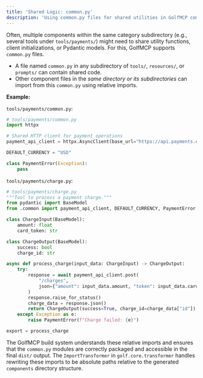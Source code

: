 ```yaml
---
title: 'Shared Logic: common.py'
description: 'Using common.py files for shared utilities in GolfMCP components.'
---
```


Often, multiple components within the same category subdirectory (e.g., several tools under `tools/payments/`) might need to share utility functions, client initializations, or Pydantic models. For this, GolfMCP supports `common.py` files.

*   A file named `common.py` in any subdirectory of `tools/`, `resources/`, or `prompts/` can contain shared code.
*   Other component files in the *same directory or its subdirectories* can import from this `common.py` using relative imports.

**Example:**

`tools/payments/common.py`:
```python
# tools/payments/common.py
import httpx

# Shared HTTP client for payment operations
payment_api_client = httpx.AsyncClient(base_url="https://api.payments.example.com")

DEFAULT_CURRENCY = "USD"

class PaymentError(Exception):
    pass
```

`tools/payments/charge.py`:
```python
# tools/payments/charge.py
"""Tool to process a payment charge."""
from pydantic import BaseModel
from .common import payment_api_client, DEFAULT_CURRENCY, PaymentError # Relative import

class ChargeInput(BaseModel):
    amount: float
    card_token: str

class ChargeOutput(BaseModel):
    success: bool
    charge_id: str

async def process_charge(input_data: ChargeInput) -> ChargeOutput:
    try:
        response = await payment_api_client.post(
            "/charges",
            json={"amount": input_data.amount, "token": input_data.card_token, "currency": DEFAULT_CURRENCY}
        )
        response.raise_for_status()
        charge_data = response.json()
        return ChargeOutput(success=True, charge_id=charge_data["id"])
    except Exception as e:
        raise PaymentError(f"Charge failed: {e}")

export = process_charge
```

The GolfMCP build system understands these relative imports and ensures that the `common.py` modules are correctly packaged and accessible in the final `dist/` output. The `ImportTransformer` in `golf.core.transformer` handles rewriting these imports to be absolute paths relative to the generated `components` directory structure. 